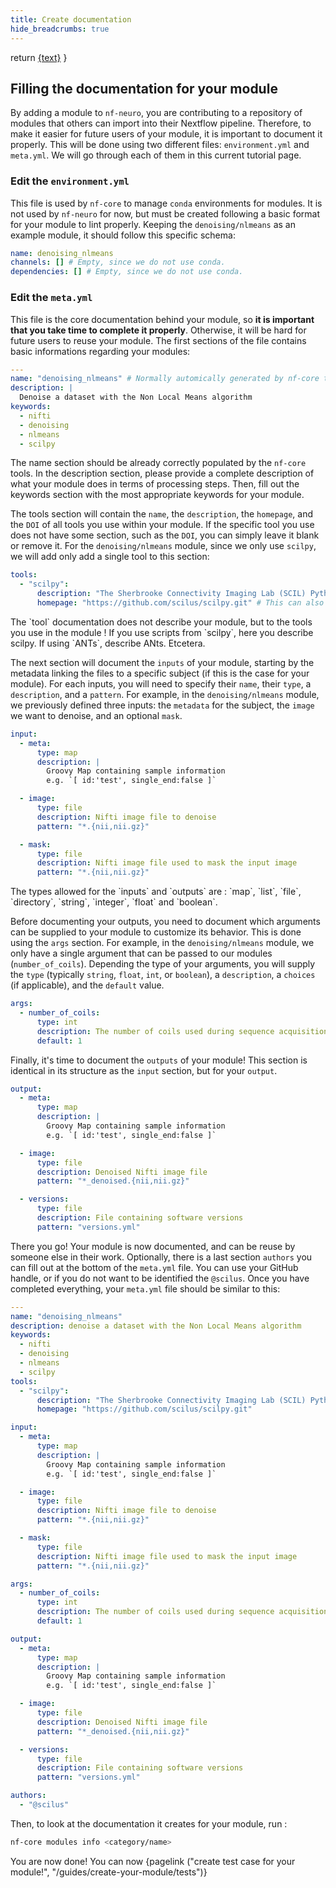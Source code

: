 ```yaml
---
title: Create documentation
hide_breadcrumbs: true
---
```



  return <a href={withBase(url)}>{text}</a>
}

## Filling the documentation for your module

By adding a module to `nf-neuro`, you are contributing to a repository of modules
that others can import into their Nextflow pipeline. Therefore, to make it easier
for future users of your module, it is important to document it properly. This will
be done using two different files: `environment.yml` and `meta.yml`. We will go
through each of them in this current tutorial page.

### Edit the `environment.yml`

This file is used by `nf-core` to manage `conda` environments for modules. It is not
used by `nf-neuro` for now, but must be created following a basic format for your module
to lint properly. Keeping the `denoising/nlmeans` as an example module, it should 
follow this specific schema:

```yaml
name: denoising_nlmeans
channels: [] # Empty, since we do not use conda.
dependencies: [] # Empty, since we do not use conda.
```

### Edit the `meta.yml`

This file is the core documentation behind your module, so **it is important
that you take time to complete it properly**. Otherwise, it will be hard for future
users to reuse your module. The first sections of the file contains basic informations
regarding your modules:

```yaml
---
name: "denoising_nlmeans" # Normally automically generated by nf-core tools.
description: |
  Denoise a dataset with the Non Local Means algorithm
keywords:
  - nifti
  - denoising
  - nlmeans
  - scilpy
```

The name section should be already correctly populated by the `nf-core` tools. In
the description section, please provide a complete description of what your module
does in terms of processing steps. Then, fill out the keywords section with the
most appropriate keywords for your module.

The tools section will contain the `name`, the `description`, the `homepage`, and
the `DOI` of all tools you use within your module. If the specific tool you use does
not have some section, such as the `DOI`, you can simply leave it blank or remove it.
For the `denoising/nlmeans` module, since we only use `scilpy`, we will add only add a
single tool to this section:

```yaml
tools:
  - "scilpy":
      description: "The Sherbrooke Connectivity Imaging Lab (SCIL) Python dMRI processing toolbox."
      homepage: "https://github.com/scilus/scilpy.git" # This can also be a link to a documentation website.
```

<Callout variant="warning" title="Important">
The `tool` documentation does not describe your module, but to the tools you use in
the module ! If you use scripts from `scilpy`, here you describe scilpy. If using
`ANTs`, describe ANts. Etcetera.
</Callout>

The next section will document the `inputs` of your module, starting by the
metadata linking the files to a specific subject (if this is the case for your
module). For each inputs, you will need to specify their `name`, their `type`,
a `description`, and a `pattern`. For example, in the `denoising/nlmeans` module,
we previously defined three inputs: the `metadata` for the subject,
the `image` we want to denoise, and an optional `mask`. 

```yaml
input:
  - meta:
      type: map
      description: |
        Groovy Map containing sample information
        e.g. `[ id:'test', single_end:false ]`

  - image:
      type: file
      description: Nifti image file to denoise
      pattern: "*.{nii,nii.gz}"

  - mask:
      type: file
      description: Nifti image file used to mask the input image
      pattern: "*.{nii,nii.gz}"
```

<Callout variant="info" title="Info">
The types allowed for the `inputs` and `outputs` are : `map`, `list`, `file`, `directory`, `string`, `integer`, `float` and `boolean`.
</Callout>

Before documenting your outputs, you need to document which arguments can be
supplied to your module to customize its behavior. This is done using the
`args` section. For example, in the `denoising/nlmeans` module, we only have a
single argument that can be passed to our modules (`number_of_coils`). Depending
the type of your arguments, you will supply the `type` (typically `string`, `float`,
`int`, or `boolean`), a `description`, a `choices` (if applicable), and the `default`
value.

```yaml
args:
  - number_of_coils:
      type: int
      description: The number of coils used during sequence acquisition.
      default: 1
```

Finally, it's time to document the `outputs` of your module! This section is
identical in its structure as the `input` section, but for your `output`.

```yaml
output:
  - meta:
      type: map
      description: |
        Groovy Map containing sample information
        e.g. `[ id:'test', single_end:false ]`

  - image:
      type: file
      description: Denoised Nifti image file
      pattern: "*_denoised.{nii,nii.gz}"

  - versions:
      type: file
      description: File containing software versions
      pattern: "versions.yml"
```

There you go! Your module is now documented, and can be reuse by someone else
in their work. Optionally, there is a last section `authors` you can fill out at the
bottom of the `meta.yml` file. You can use your GitHub handle, or if you do not want
to be identified the `@scilus`. Once you have completed everything, your `meta.yml`
file should be similar to this:

```yaml
---
name: "denoising_nlmeans"
description: denoise a dataset with the Non Local Means algorithm
keywords:
  - nifti
  - denoising
  - nlmeans
  - scilpy
tools:
  - "scilpy":
      description: "The Sherbrooke Connectivity Imaging Lab (SCIL) Python dMRI processing toolbox."
      homepage: "https://github.com/scilus/scilpy.git"

input:
  - meta:
      type: map
      description: |
        Groovy Map containing sample information
        e.g. `[ id:'test', single_end:false ]`

  - image:
      type: file
      description: Nifti image file to denoise
      pattern: "*.{nii,nii.gz}"

  - mask:
      type: file
      description: Nifti image file used to mask the input image
      pattern: "*.{nii,nii.gz}"

args:
  - number_of_coils:
      type: int
      description: The number of coils used during sequence acquisition.
      default: 1

output:
  - meta:
      type: map
      description: |
        Groovy Map containing sample information
        e.g. `[ id:'test', single_end:false ]`

  - image:
      type: file
      description: Denoised Nifti image file
      pattern: "*_denoised.{nii,nii.gz}"

  - versions:
      type: file
      description: File containing software versions
      pattern: "versions.yml"

authors:
  - "@scilus"
```

Then, to look at the documentation it creates for your module, run :

```bash
nf-core modules info <category/name>
```

You are now done! You can now {pagelink ("create test case for your module!",
"/guides/create-your-module/tests")}